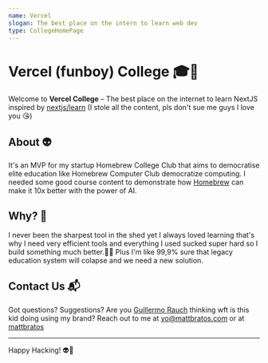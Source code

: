 ```yaml
---
name: Vercel
slogan: The best place on the intern to learn web dev
type: CollegeHomePage
---
```


# Vercel (funboy) College 🎓🚀

Welcome to **Vercel College** – The best place on the internet to learn NextJS inspired by [nextjs/learn](https://nextjs.org/learn) (I stole all the content, pls don't sue me guys I love you 😘)

## About 👽

It's an MVP for my startup Homebrew College Club that aims to democratise elite education like Homebrew Computer Club democratize computing. I needed some good course content to demonstrate how [Homebrew](https://homebrew.so) can make it 10x better with the power of AI.

## Why? 🤔

I never been the sharpest tool in the shed yet I always loved learning that's why I need very efficient tools and everything I used sucked super hard so I build something much better.🧠💪 Plus I'm like 99,9% sure that legacy education system will colapse and we need a new solution.

## Contact Us 📬

Got questions? Suggestions? Are you [Guillermo Rauch](https://twitter.com/rauchg) thinking wft is this kid doing using my brand? Reach out to me at [yo@mattbratos.com](mailto:yo@mattbratos.com) or at [mattbratos](https://twitter.com/mattbratos)

---

Happy Hacking! 👽🎉
